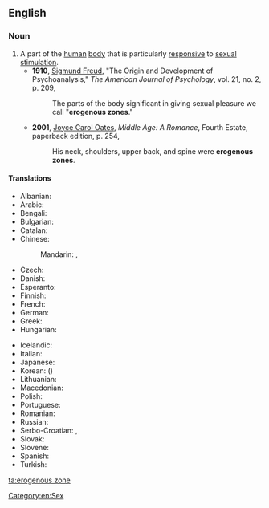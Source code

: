==English==

===Noun===
{{wikipedia}}
{{en-noun|head=[[erogenous]] [[zone]]}}

# A part of the [[human]] [[body]] that is particularly [[responsive]] to [[sexual]] [[stimulation]].
#* '''1910''', [[w:Sigmund_Freud|Sigmund Freud]], "The Origin and Development of Psychoanalysis," ''The American Journal of Psychology'', vol. 21, no. 2, p. 209,
#*: The parts of the body significant in giving sexual pleasure we call "'''erogenous zones'''."
#* '''2001''', [[w:Joyce Carol Oates|Joyce Carol Oates]], ''Middle Age: A Romance'', Fourth Estate, paperback edition, p. 254,
#*: His neck, shoulders, upper back, and spine were '''erogenous zones'''.

====Translations====
{{trans-top|erogenous zone}}
* Albanian: {{t|sq|zonë erogjene|f}}
* Arabic: {{t|ar|مِنْطَقَة اَلشَّهْوَة اَلْجِنْسِيَّة|f|tr=minṭaqat aš-šahwa l-jinsiyya}}
* Bengali: {{t|bn|কামোদ্দীপক অঙ্গপ্রত্যঙ্গ|tr=kamoddipôk ôngôprôttôngô|sc=Beng}}
* Bulgarian: {{t|bg|ерогенна зона|f|sc=Cyrl}}
* Catalan: {{t|ca|zona erògena|f}}
* Chinese:
*: Mandarin: {{t|cmn|性感帶|sc=Hani}}, {{t|cmn|性感带|tr=xìnggǎndài|sc=Hani}}
* Czech: {{t|cs|erotogenní zóna|f}}
* Danish: {{t|da|erogen zone}}
* Esperanto: {{t|eo|erotogena zono}}
* Finnish: {{t|fi|erogeeninen alue}}
* French: {{t+|fr|zone érogène|f}}
* German: {{t|de|erogene Zone|f}}
* Greek: {{t|el|ερωτογενή ζώνη|f}}
* Hungarian: {{t|hu|erogén zóna}}
{{trans-mid}}
* Icelandic: {{t|is|kynnæmissvæði|n}}
* Italian: {{t|it|zona erogena|f}}
* Japanese: {{t|ja|性感帯|tr=[[せいかんたい]], seikantai}}
* Korean: {{t|ko|성감대|tr=seong-gamdae|sc=Kore}} ({{t|ko|性感帯|sc=Kore}})
* Lithuanian: {{t|lt|erogeninė zona|f}}
* Macedonian: {{t|mk|ерогена зона|f|tr=erogéna zóna}}
* Polish: {{t+|pl|strefa erogenna|f}}
* Portuguese: {{t|pt|zona erógena|f}}
* Romanian: {{t|ro|zonă erogenă|f}}
* Russian: {{t|ru|эроге́нная зо́на|f}}
* Serbo-Croatian: {{t|sh|erogena zona|f}}, {{t|sh|ерогена зона|f}}
* Slovak: {{t|sk|erotogénna zóna|f}}
* Slovene: {{t|sl|erogena cona|f}}
* Spanish: {{t|es|zona erógena|f}}
* Turkish: {{t|tr|erojen bölge}}
{{trans-bottom}}

[[Category:en:Sex]]

[[ta:erogenous zone]]